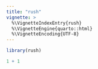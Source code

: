 ```yaml
---
title: "rush"
vignette: >
  %\VignetteIndexEntry{rush}
  %\VignetteEngine{quarto::html}
  %\VignetteEncoding{UTF-8}
---
```


```r
library(rush)
```


```r
1 + 1
```
